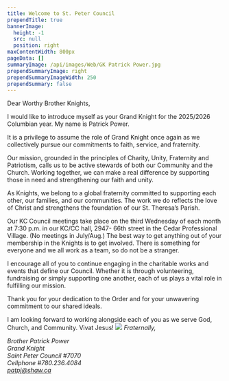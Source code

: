 ```yaml
---
title: Welcome to St. Peter Council
prependTitle: true
bannerImage:
  height: -1
  src: null
  position: right
maxContentWidth: 800px
pageData: []
summaryImage: /api/images/Web/GK Patrick Power.jpg
prependSummaryImage: right
prependSummaryImageWidth: 250
prependSummary: false
---
```


Dear Worthy Brother Knights,

I would like to introduce myself as your Grand Knight for the 2025/2026 Columbian year. My name is Patrick Power. 

It is a privilege to assume the role of Grand Knight once again as we collectively pursue our commitments to faith, service, and fraternity.

Our mission, grounded in the principles of Charity, Unity, Fraternity and Patriotism, calls us to be active stewards of both our Community and the Church. Working together, we can make a real difference by supporting those in need and strengthening our faith and unity.

As Knights, we belong to a global fraternity committed to supporting each other, our families, and our communities. The work we do reflects the love of Christ and strengthens the foundation of our St. Theresa’s Parish.

Our KC Council meetings take place on the third Wednesday of each month at 7:30 p.m. in our KC/CC hall, 2947- 66th street in the Cedar Professional Village. (No meetings in July/Aug.) The best way to get anything out of your membership in the Knights is to get involved. There is something for everyone and we all work as a team, so do not be a stranger.

I encourage all of you to continue engaging in the charitable works and events that define our Council. Whether it is through volunteering, fundraising or simply supporting one another, each of us plays a vital role in fulfilling our mission.

Thank you for your dedication to the Order and for your unwavering commitment to our shared ideals.

I am looking forward to working alongside each of you as we serve God, Church, and Community.
Vivat Jesus!
<Image src="/api/images/web/KC Medal.jpg" float="right" width={200} />
*Fraternally,*

*Brother Patrick Power<br/>
Grand Knight<br/>
Saint Peter Council #7070<br/>
Cellphone #780.236.4084<br/>
patpj@shaw.ca*
